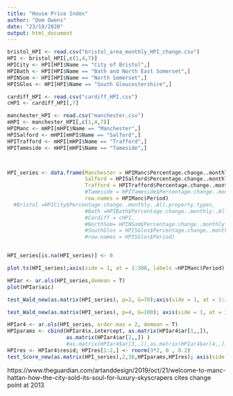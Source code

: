 ```yaml
---
title: "House Price Index"
author: "Dom Owens"
date: "23/10/2020"
output: html_document
---
```


```r
bristol_HPI <- read.csv("bristol_area_monthly_HPI_change.csv")
HPI <- bristol_HPI[,c(1,4,7)]
HPICity <- HPI[HPI$Name == "City of Bristol",]
HPIBath <- HPI[HPI$Name == "Bath and North East Somerset",]
HPINSom <- HPI[HPI$Name == "North Somerset",]
HPISGlos <- HPI[HPI$Name == "South Gloucestershire",]

cardiff_HPI <- read.csv("cardiff_HPI.csv")
cHPI <- cardiff_HPI[,7]

manchester_HPI <- read.csv("manchester.csv")
mHPI <- manchester_HPI[,c(1,4,7)]
HPIManc <- mHPI[mHPI$Name == "Manchester",]
HPISalford <- mHPI[mHPI$Name == "Salford",]
HPITrafford <- mHPI[mHPI$Name == "Trafford",]
HPITameside <- mHPI[mHPI$Name == "Tameside",]



HPI_series <- data.frame(Manchester = HPIManc$Percentage.change..monthly..All.property.types,
                         Salford = HPISalford$Percentage.change..monthly..All.property.types,
                         Trafford = HPITrafford$Percentage.change..monthly..All.property.types,
                         #Tameside = HPITameside$Percentage.change..monthly..All.property.types,
                         row.names = HPIManc$Period)
  #Bristol =HPICity$Percentage.change..monthly..All.property.types,
                         #Bath =HPIBath$Percentage.change..monthly..All.property.types,
                         #Cardiff = cHPI,
                         #NorthSom= HPINSom$Percentage.change..monthly..All.property.types,
                         #SouthGlos = HPISGlos$Percentage.change..monthly..All.property.types,
                         #row.names = HPISGlos$Period)


HPI_series[is.na(HPI_series)] <- 0
```

```r
plot.ts(HPI_series);axis(side = 1, at = 1:308, labels =HPIManc$Period)
```

```r
HPIar <- ar.ols(HPI_series,demean = T)
plot(HPIar$aic)
```

```r
test_Wald_new(as.matrix(HPI_series), p=2, G=70);axis(side = 1, at = 1:308, labels =HPISGlos$Period)
```


```r
test_Wald_new(as.matrix(HPI_series), p=4, G=100); axis(side = 1, at = 1:308, labels =HPISGlos$Period)
```

```r
HPIar4 <- ar.ols(HPI_series, order.max = 2, demean = T)
HPIparams <- cbind(HPIar4$x.intercept, as.matrix(HPIar4$ar[1,,]),
                   as.matrix(HPIar4$ar[2,,]) ) 
                   #as.matrix(HPIar4$ar[3,,]),as.matrix(HPIar4$ar[4,,]))
HPIres <- HPIar4$resid; HPIres[1:2,] <- rnorm(3*2, 0 , 0.2)
test_Score_new(as.matrix(HPI_series),2,36,HPIparams,HPIres); axis(side = 1, at = 1:308, labels =HPISGlos$Period)
```

https://www.theguardian.com/artanddesign/2019/oct/21/welcome-to-manc-hattan-how-the-city-sold-its-soul-for-luxury-skyscrapers cites change point at 2013